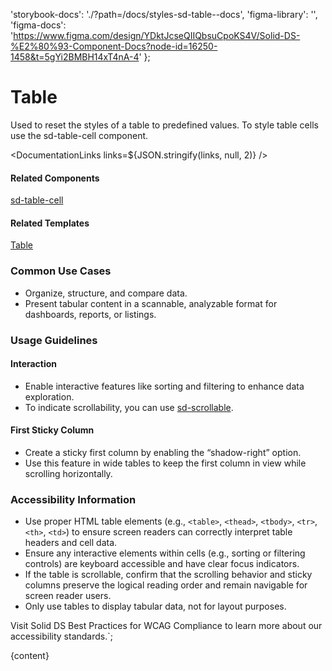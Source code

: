 

  'storybook-docs': './?path=/docs/styles-sd-table--docs',
  'figma-library': '',
  'figma-docs':
    'https://www.figma.com/design/YDktJcseQIIQbsuCpoKS4V/Solid-DS-%E2%80%93-Component-Docs?node-id=16250-1458&t=5gYi2BMBH14xT4nA-4'
};

# Table

Used to reset the styles of a table to predefined values. To style table cells use the sd-table-cell component.

<DefaultStory />

<DocumentationLinks links=${JSON.stringify(links, null, 2)} />

#### Related Components

[sd-table-cell](./?path=/docs/styles-sd-table-cell--docs)

#### Related Templates

[Table](./?path=/docs/templates-table--docs)

### Common Use Cases

- Organize, structure, and compare data.
- Present tabular content in a scannable, analyzable format for dashboards, reports, or listings.

### Usage Guidelines

#### Interaction

- Enable interactive features like sorting and filtering to enhance data exploration.
- To indicate scrollability, you can use [sd-scrollable](./?path=/docs/styles-sd-scrollable--docs).

#### First Sticky Column

- Create a sticky first column by enabling the “shadow-right” option.
- Use this feature in wide tables to keep the first column in view while scrolling horizontally.

### Accessibility Information

- Use proper HTML table elements (e.g., <code>&lt;table&gt;</code>, <code>&lt;thead&gt;</code>, <code>&lt;tbody&gt;</code>, <code>&lt;tr&gt;</code>, <code>&lt;th&gt;</code>, <code>&lt;td&gt;</code>) to ensure screen readers can correctly interpret table headers and cell data.
- Ensure any interactive elements within cells (e.g., sorting or filtering controls) are keyboard accessible and have clear focus indicators.
- If the table is scrollable, confirm that the scrolling behavior and sticky columns preserve the logical reading order and remain navigable for screen reader users.
- Only use tables to display tabular data, not for layout purposes.

Visit <sd-link href="https://www.figma.com/design/VTztxQ5pWG7ARg8hCX6PfR/Solid-DS-%E2%80%93-Component-Library?node-id=38262-58412&t=1qhfYXrbNhSCYCzZ-4" target="_blank">Solid DS Best Practices for WCAG Compliance</sd-link> to learn more about our accessibility standards.`;

<Meta title="Styles/sd-table/Overview" />

<OverviewFormatter story={SdTableStories.Default}>{content}</OverviewFormatter>
